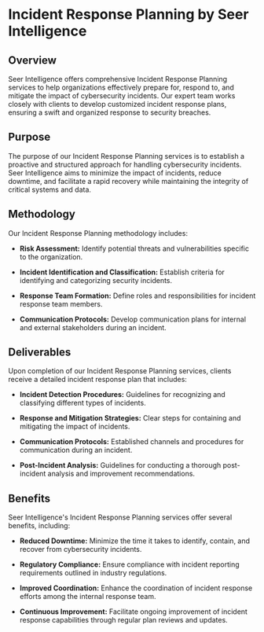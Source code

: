 # Incident Response Planning by Seer Intelligence

## Overview

Seer Intelligence offers comprehensive Incident Response Planning services to help organizations effectively prepare for, respond to, and mitigate the impact of cybersecurity incidents. Our expert team works closely with clients to develop customized incident response plans, ensuring a swift and organized response to security breaches.

## Purpose

The purpose of our Incident Response Planning services is to establish a proactive and structured approach for handling cybersecurity incidents. Seer Intelligence aims to minimize the impact of incidents, reduce downtime, and facilitate a rapid recovery while maintaining the integrity of critical systems and data.

## Methodology

Our Incident Response Planning methodology includes:

- **Risk Assessment:** Identify potential threats and vulnerabilities specific to the organization.

- **Incident Identification and Classification:** Establish criteria for identifying and categorizing security incidents.

- **Response Team Formation:** Define roles and responsibilities for incident response team members.

- **Communication Protocols:** Develop communication plans for internal and external stakeholders during an incident.

## Deliverables

Upon completion of our Incident Response Planning services, clients receive a detailed incident response plan that includes:

- **Incident Detection Procedures:** Guidelines for recognizing and classifying different types of incidents.

- **Response and Mitigation Strategies:** Clear steps for containing and mitigating the impact of incidents.

- **Communication Protocols:** Established channels and procedures for communication during an incident.

- **Post-Incident Analysis:** Guidelines for conducting a thorough post-incident analysis and improvement recommendations.

## Benefits

Seer Intelligence's Incident Response Planning services offer several benefits, including:

- **Reduced Downtime:** Minimize the time it takes to identify, contain, and recover from cybersecurity incidents.

- **Regulatory Compliance:** Ensure compliance with incident reporting requirements outlined in industry regulations.

- **Improved Coordination:** Enhance the coordination of incident response efforts among the internal response team.

- **Continuous Improvement:** Facilitate ongoing improvement of incident response capabilities through regular plan reviews and updates.

